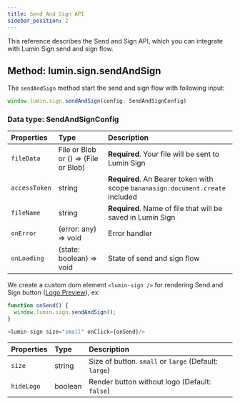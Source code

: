 ```yaml
---
title: Send And Sign API
sidebar_position: 2
---
```


This reference describes the Send and Sign API, which you can integrate with Lumin Sign send and sign flow.

## Method: lumin.sign.sendAndSign
The ```sendAndSign``` method start the send and sign flow with following input:

```js
window.lumin.sign.sendAndSign(config: SendAndSignConfig)
```

### Data type: SendAndSignConfig

| Properties          | Type   | Description                                      |
| :----------- | :----- | :----------------------------------------------- |
| `fileData` | File or Blob or () => (File or Blob) | **Required**. Your file will be sent to Lumin Sign               |
| `accessToken`   | string |  **Required**. An Bearer token with scope `bananasign:document.create` included   |
| `fileName`      | string | **Required**. Name of file that will be saved in Lumin Sign |
| `onError`      | (error: any) => void | Error handler |
| `onLoading`      | (state: boolean) => void | State of send and sign flow |

We create a custom dom element `<lumin-sign />` for rendering Send and Sign button ([Logo Preview](/docs/tutorial/sendAndSign/)), ex:
```js
function onSend() {
  window.lumin.sign.sendAndSign(); 
}

<lumin-sign size="small" onClick={onSend}/>
```

| Properties          | Type   | Description                                      |
| :----------- | :----- | :----------------------------------------------- |
| `size` | string | Size of button. `small` or `large` (Default: `large`) |
| `hideLogo`   | boolean | Render button without logo (Default: `false`)|
